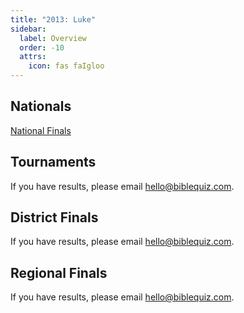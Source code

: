 ```yaml
---
title: "2013: Luke"
sidebar:
  label: Overview
  order: -10
  attrs:
    icon: fas faIgloo
---
```



<ScripturePortionCover season={1963} />

## Nationals

<a href="/tbq/seasons/1963/nationals/" class="btn btn-primary">National Finals</a>

## Tournaments
If you have results, please email [hello@biblequiz.com](mailto:hello@biblequiz.com).

## District Finals
If you have results, please email [hello@biblequiz.com](mailto:hello@biblequiz.com).

## Regional Finals
If you have results, please email [hello@biblequiz.com](mailto:hello@biblequiz.com).